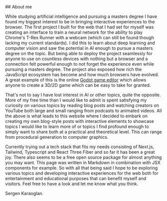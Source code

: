 
<Head>
  <title>About | Sergen Karaoglan</title>
  <meta name="description" content="About Sergen Karaoglan" />
</Head>

<article className="prose lg:prose-xl m-auto pt-16">
## About me

While studying artificial intelligence and pursuing a masters degree I have found my biggest interest to be in bringing interactive experiences to the browser. The first project I built for the web that I had set for myself was creating an interface to train a neural network for the ability to play Chrome's T-Rex Runner with a webcam (which can still be found though lacking my current standards). I did this to learn about deep learning and computer vision and saw the potential in AI enough to pursue a masters degree on the topic. But being able to deploy the project seamlessly for anyone to use on countless devices with nothing but a browser and a connection felt powerful enough to not forget the experience even while pursuing a masters degree. The project also exposed how rich the JavaScript ecosystem has become and how much browsers have evolved. A great example of this is the online [Godot game editor](https://editor.godotengine.org/releases/latest/) which allows anyone to create a 3D/2D game which can be easy to take for granted.

That's not to say I have lost interest in AI or other topics, quite the opposite. More of my free time than I would like to admit is spent satisfying my curiosity on various topics by reading blog posts and watching creators on YouTube both large and small ranging from podcasts to animated videos. All the above is what leads to this website where I decided to embark on creating my own blog-style posts with interactive elements to showcase topics I would like to learn more of or topics I find profound enough to simply want to share both at a practical and theoretical level. This can range from procedural generation to computer graphics.

Currently trying out a tech stack that fits my needs consisting of Next.js, Tailwind, Typescript and React Three Fiber and so far it has been a great joy. There also seems to be a free open source package for almost anything you may want. This page was written in Markdown in combination with JSX components for example. So with all that being said I hope to be exploring various topics and developing interactive experiences for the web both for entertainment and educational purposes that can benefit myself and visitors. Feel free to have a look and let me know what you think.

Sergen Karaoglan.

</article>
